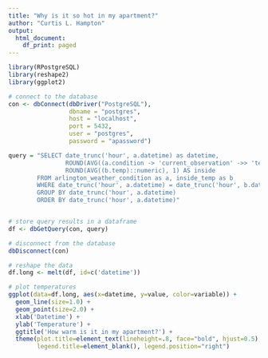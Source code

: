```yaml
---
title: "Why is it so hot in my apartment?"
author: "Curtis L. Hampton"
output:
  html_document:
    df_print: paged
---
```


```r
library(RPostgreSQL)
library(reshape2)
library(ggplot2)
```

```r
# connect to the database
con <- dbConnect(dbDriver("PostgreSQL"), 
                 dbname = "postgres",
                 host = "localhost", 
                 port = 5432,
                 user = "postgres", 
                 password = "apassword")

query = "SELECT date_trunc('hour', a.datetime) as datetime, 
                ROUND(AVG((a.condition -> 'current_observation' ->> 'temp_f')::numeric), 1) AS outside,
                ROUND(AVG((b.temp)::numeric), 1) AS inside
        FROM arlington_weather_condition as a, inside_temp as b
        WHERE date_trunc('hour', a.datetime) = date_trunc('hour', b.datetime)
        GROUP BY date_trunc('hour', a.datetime)
        ORDER BY date_trunc('hour', a.datetime)"


# store query results in a dataframe 
df <- dbGetQuery(con, query)

# disconnect from the database
dbDisconnect(con)
```

```r
# reshape the data
df.long <- melt(df, id=c('datetime'))

# plot temperatures
ggplot(data=df.long, aes(x=datetime, y=value, color=variable)) +
  geom_line(size=1.0) +
  geom_point(size=2.0) +
  xlab('Datetime') + 
  ylab('Temperature') + 
  ggtitle('How warm is it in my apartment?') +
  theme(plot.title=element_text(lineheight=.8, face="bold", hjust=0.5),
        legend.title=element_blank(), legend.position="right")
```
